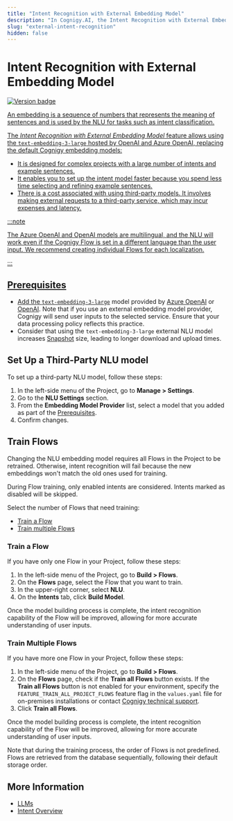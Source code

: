 ```yaml
---
title: "Intent Recognition with External Embedding Model"
description: "In Cognigy.AI, the Intent Recognition with External Embedding Model feature allows using the `text-embedding-3-large` hosted by OpenAI and Azure OpenAI, replacing the default Cognigy embedding models."
slug: "external-intent-recognition"
hidden: false
---
```


# Intent Recognition with External Embedding Model

<a href="../../../../release-notes/4.74.mdx" /><img src="https://img.shields.io/badge/Added in-v4.74-blue.svg" alt="Version badge" />

An embedding is a sequence of numbers that represents the meaning of sentences and is used by the NLU for tasks such as intent classification.

The _Intent Recognition with External Embedding Model_ feature allows
using the `text-embedding-3-large` hosted by OpenAI and Azure OpenAI, replacing the default Cognigy embedding models:

- It is designed for complex projects with a large number of intents and example sentences.
- It enables you to set up the intent model faster because you spend less time selecting and refining example sentences.
- There is a cost associated with using third-party models. It involves making external requests to a third-party service, which may incur expenses and latency.

:::note

  The Azure OpenAI and OpenAI models are multilingual, and the NLU will work even if the Cognigy Flow is set in a different language than the user input. We recommend creating individual Flows for each localization.

:::


## Prerequisites

- Add the [`text-embedding-3-large`](../../llms/model-support-by-feature.mdx) model provided by [Azure OpenAI](../../llms/providers/microsoft-azure-openai.mdx#add-a-model) or [OpenAI](../../llms/providers/openai.mdx#add-a-model). Note that if you use an external embedding model provider, Cognigy will send user inputs to the selected service. Ensure that your data processing policy reflects this practice.
- Consider that using the `text-embedding-3-large` external NLU model increases [Snapshot](../../../deploy/snapshots.mdx) size, leading to longer download and upload times.

## Set Up a Third-Party NLU model

To set up a third-party NLU model, follow these steps:

1. In the left-side menu of the Project, go to **Manage > Settings**.
2. Go to the **NLU Settings** section.
3. From the **Embedding Model Provider** list, select a model that you added as part of the [Prerequisites](#prerequisites).
4. Confirm changes.

## Train Flows

Changing the NLU embedding model requires all Flows in the Project to be retrained. 
Otherwise, intent recognition will fail because the new embeddings won't match the old ones used for training.

During Flow training, only enabled intents are considered. Intents marked as disabled will be skipped.

Select the number of Flows that need training:

- [Train a Flow](#train-a-flow)
- [Train multiple Flows](#train-multiple-flows)

### Train a Flow

If you have only one Flow in your Project, follow these steps:

1. In the left-side menu of the Project, go to **Build > Flows**.
2. On the **Flows** page, select the Flow that you want to train.
3. In the upper-right corner, select **NLU**.
4. On the **Intents** tab, click **Build Model**.

Once the model building process is complete, the intent recognition capability of the Flow will be improved, allowing for more accurate understanding of user inputs.

### Train Multiple Flows

If you have more one Flow in your Project, follow these steps:

1. In the left-side menu of the Project, go to **Build > Flows**.
2. On the **Flows** page, check if the **Train all Flows** button exists. If the **Train all Flows** button is not enabled for your environment, specify the `FEATURE_TRAIN_ALL_PROJECT_FLOWS` feature flag in the `values.yaml` file for on-premises installations or contact [Cognigy technical support](https://docs.cognigy.com/help/get-help/).
3. Click **Train all Flows**. 

Once the model building process is complete, the intent recognition capability of the Flow will be improved, allowing for more accurate understanding of user inputs.

Note that during the training process, the order of Flows is not predefined. Flows are retrieved from the database sequentially, following their default storage order.

## More Information

- [LLMs](../../llms/overview.mdx)
- [Intent Overview](../overview.mdx)